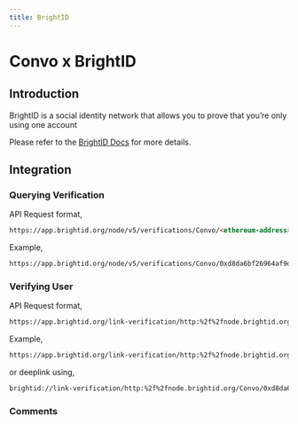 ```yaml
---
title: BrightID
---
```



# Convo x BrightID

## Introduction

BrightID is a social identity network that allows you to prove that you’re only using one account

Please refer to the [BrightID Docs](https://dev.brightid.org/docs/guides/docs/basic-integration.md) for more details.

## Integration

### Querying Verification

API Request format,
```html
https://app.brightid.org/node/v5/verifications/Convo/<ethereum-address>
```

Example,
```html
https://app.brightid.org/node/v5/verifications/Convo/0xd8da6bf26964af9d7eed9e03e53415d37aa96045
```

### Verifying User

API Request format,
```html
https://app.brightid.org/link-verification/http:%2f%2fnode.brightid.org/Convo/<ethereum-address>
```

Example,
```html
https://app.brightid.org/link-verification/http:%2f%2fnode.brightid.org/Convo/0xd8da6bf26964af9d7eed9e03e53415d37aa96045
```
or deeplink using,
```html
brightid://link-verification/http:%2f%2fnode.brightid.org/Convo/0xd8da6bf26964af9d7eed9e03e53415d37aa96045
```

### Comments
<CommentBox threadId="brightid"/>
